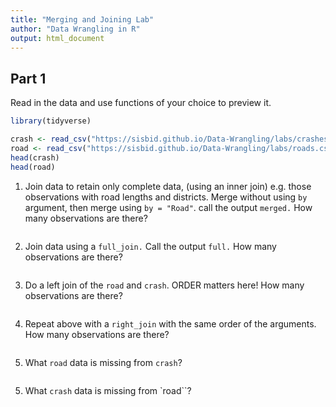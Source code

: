 ```yaml
---
title: "Merging and Joining Lab"
author: "Data Wrangling in R"
output: html_document
---
```


## Part 1

Read in the data and use functions of your choice to preview it.

```r
library(tidyverse)

crash <- read_csv("https://sisbid.github.io/Data-Wrangling/labs/crashes.csv")
road <- read_csv("https://sisbid.github.io/Data-Wrangling/labs/roads.csv")
head(crash)
head(road)
```

1. Join data to retain only complete data, (using an inner join) e.g. those observations with road lengths and districts.  Merge without using `by` argument, then merge using `by = "Road"`. call the output `merged.`  How many observations are there?

```r

```

2. Join data using a `full_join.`  Call the output `full.`   How many observations are there?

```r

```

3. Do a left join of the `road` and `crash`.  ORDER matters here!  How many observations are there?

```r

```

4. Repeat above with a `right_join` with the same order of the arguments. How many observations are there?

```r

```

5. What `road` data is missing from `crash`?

```r

```

5. What `crash` data is missing from `road``?

```r

```
